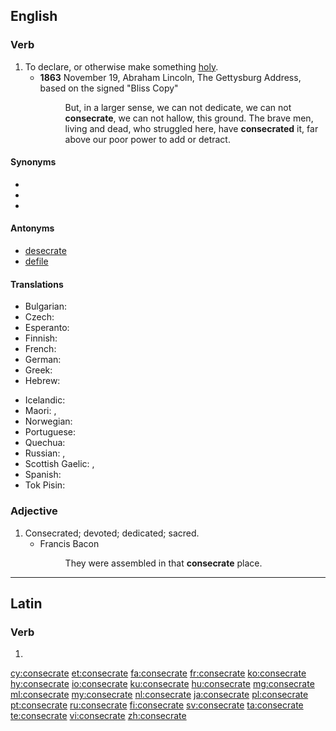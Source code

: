 ==English==

===Verb===
{{en-verb|consecrat}}

# To declare, or otherwise make something [[holy]].
#* '''1863''' November 19, Abraham Lincoln, The Gettysburg Address, based on the signed "Bliss Copy"
#*: But, in a larger sense, we can not dedicate, we can not '''consecrate''', we can not hallow, this ground. The brave men, living and dead, who struggled here, have '''consecrated''' it, far above our poor power to add or detract.

====Synonyms====
* {{l/en|behallow}}
* {{l/en|hallow}}
* {{l|en|make holy}}

====Antonyms====
* [[desecrate]]
* [[defile]]

====Translations====
{{trans-top|to declare, or otherwise make something holy}}
* Bulgarian: {{t+|bg|освещавам}}
* Czech: {{t|cs|zasvětit}}
* Esperanto: {{t|eo|konsekri}}
* Finnish: {{t|fi|pyhittää}}
* French: {{t+|fr|consacrer}}
* German: {{t+|de|weihen}}
* Greek: {{t+|el|αγιάζω|tr=aγiázo}}
* Hebrew: {{t|he|לקדש|sc=Hebr}}
{{trans-mid}}
* Icelandic: {{t|is|helga}}
* Maori: {{t|mi|whakatapu}}, {{t|mi|whakataputapu}}
* Norwegian: {{t+|no|konsekrere}}
* Portuguese: {{t+|pt|consagrar}}
* Quechua: {{t|qu|willkachay}}
* Russian: {{t+|ru|освящать|impf|tr=osvjaščátʹ|sc=Cyrl}}, {{t+|ru|освятить|pf|tr=osvjatítʹ|sc=Cyrl}}
* Scottish Gaelic: {{t|gd|coisrig}}, {{t|gd|naomhaich}}
* Spanish: {{t|es|consagrar}}
* Tok Pisin: {{t|tpi|tambuim}}
{{trans-bottom}}

===Adjective===
{{en-adj}}

# Consecrated; devoted; dedicated; sacred.
#* Francis Bacon
#*: They were assembled in that '''consecrate''' place.

----

==Latin==

===Verb===
{{la-verb-form|cōnsecrāte}}

# {{inflection of|cōnsecrō||2|p|pres|actv|impr|lang=la}}

[[cy:consecrate]]
[[et:consecrate]]
[[fa:consecrate]]
[[fr:consecrate]]
[[ko:consecrate]]
[[hy:consecrate]]
[[io:consecrate]]
[[ku:consecrate]]
[[hu:consecrate]]
[[mg:consecrate]]
[[ml:consecrate]]
[[my:consecrate]]
[[nl:consecrate]]
[[ja:consecrate]]
[[pl:consecrate]]
[[pt:consecrate]]
[[ru:consecrate]]
[[fi:consecrate]]
[[sv:consecrate]]
[[ta:consecrate]]
[[te:consecrate]]
[[vi:consecrate]]
[[zh:consecrate]]
